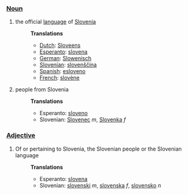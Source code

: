 ===[[Noun]]===
#the official [[language]] of [[Slovenia]]
#:'''Translations'''
#:*[[Dutch]]: [[Sloveens]]
#:*[[Esperanto]]: [[slovena]]
#:*[[German]]: [[Slowenisch]]
#:*[[Slovenian]]: [[slovenscina|slovenščina]]
#:*[[Spanish]]: [[esloveno]]
#:*[[French]]: [[slovène]]
#people from Slovenia
#:'''Translations'''
#:*Esperanto: [[sloveno]]
#:*Slovenian: [[Slovenec]] ''m'', [[Slovenka]] ''f''


===[[Adjective]]===
#Of or pertaining to Slovenia, the Slovenian people or the Slovenian language
#:'''Translations'''
#:*Esperanto: [[slovena]]
#:*Slovenian: [[slovenski]] ''m'', [[slovenska]] ''f'', [[slovensko]] ''n''